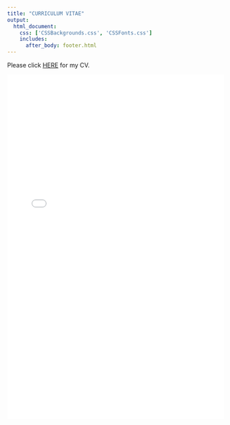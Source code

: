 ```yaml
--- 
title: "CURRICULUM VITAE"
output: 
  html_document:
    css: ['CSSBackgrounds.css', 'CSSFonts.css']
    includes:
      after_body: footer.html
---
```


Please click [HERE](./MeganCV.pdf) for my CV. 

<embed src="./MeganCV.pdf" type="application/pdf" width="100%" height="800px">

